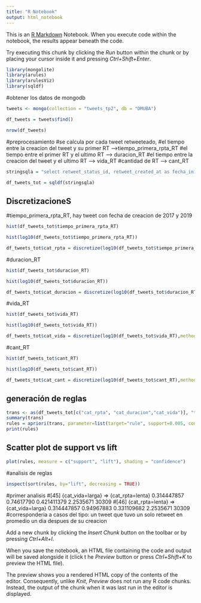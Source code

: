 ```yaml
---
title: "R Notebook"
output: html_notebook
---
```


This is an [R Markdown](http://rmarkdown.rstudio.com) Notebook. When you execute code within the notebook, the results appear beneath the code. 

Try executing this chunk by clicking the *Run* button within the chunk or by placing your cursor inside it and pressing *Ctrl+Shift+Enter*. 

```r
library(mongolite)
library(arules)
library(arulesViz)
library(sqldf)
```

#obtener los datos de mongodb
```r
tweets <- mongo(collection = "tweets_tp2", db = "DMUBA")

df_tweets = tweets$find()

nrow(df_tweets)
```
#preprocesamiento 
#se calcula por cada tweet retweeteado,
#el tiempo entre la creacion del tweet y su primer RT -->tiempo_primera_rpta_RT
#el tiempo entre el primer RT y el ultimo RT ---> duracion_RT
#el tiempo entre la creacion del tweet y el ultimo RT ---> vida_RT
#cantidad de RT ---> cant_RT

```r
stringsqla = "select retweet_status_id, retweet_created_at as fecha_inicio_T, min(created_at) as fecha_primer_RT, max(created_at) as fecha_ultimo_RT,min(created_at) - retweet_created_at as tiempo_primera_rpta_RT,max(created_at) - min(created_at) as duracion_RT, max(created_at) - retweet_created_at as vida_RT, count(*) as cant_RT from df_tweets group by retweet_status_id"

df_tweets_tot = sqldf(stringsqla)
```
## DiscretizacioneS

#tiempo_primera_rpta_RT, hay tweet con fecha de creacion de 2017 y 2019
```r
hist(df_tweets_tot$tiempo_primera_rpta_RT)
```


```r
hist(log10(df_tweets_tot$tiempo_primera_rpta_RT))
```
```r
df_tweets_tot$cat_rpta = discretize(log10(df_tweets_tot$tiempo_primera_rpta_RT),method = "fixed", breaks = c(-Inf, 1, 3, 4, 5, Inf), labels=c("rapidisima","muy rapida", "rapida", "lenta", "muy lenta") )
```
#duracion_RT
```r
hist(df_tweets_tot$duracion_RT)
```

```r
hist(log10(df_tweets_tot$duracion_RT))
```

```r
df_tweets_tot$cat_duracion = discretize(log10(df_tweets_tot$duracion_RT),method = "fixed", breaks = c(-Inf, 1, 3, 4, 5, Inf), labels=c("muy poca", "poca","media","larga","muy larga") )
```

#vida_RT
```r
hist(df_tweets_tot$vida_RT)
```

```r
hist(log10(df_tweets_tot$vida_RT))
```
```r
df_tweets_tot$cat_vida = discretize(log10(df_tweets_tot$vida_RT),method = "fixed", breaks = c(-Inf, 1, 3, 4, 5, Inf), labels=c("muy corta", "corta","media","larga","muy larga") )
```

#cant_RT
```r
hist(df_tweets_tot$cant_RT)
```

```r
hist(log10(df_tweets_tot$cant_RT))
```
```r
df_tweets_tot$cat_cant = discretize(log10(df_tweets_tot$cant_RT),method = "fixed", breaks = c(-Inf, 1.5, 3, Inf), labels=c("baja", "media", "alta"))
```

## generación de reglas
```r
trans <- as(df_tweets_tot[c("cat_rpta", "cat_duracion","cat_vida")], "transactions")
summary(trans)
rules = apriori(trans, parameter=list(target="rule", support=0.005, confidence=0.05))
print(rules)

```


## Scatter plot de support vs lift
```r
plot(rules, measure = c("support", "lift"), shading = "confidence")
```

#analisis de reglas
```r
inspect(sort(rules, by="lift", decreasing = TRUE))
```

#primer analisis
#[45]  {cat_vida=larga}                            => {cat_rpta=lenta}         0.314447857 0.74617790 0.421411379  2.2535671 30309
#[46]  {cat_rpta=lenta}                            => {cat_vida=larga}         0.314447857 0.94967883 0.331109682  2.2535671 30309
#corresponderia a casos del tipo: un tweet que tuvo un solo retweet en promedio un dia despues de su creacion


Add a new chunk by clicking the *Insert Chunk* button on the toolbar or by pressing *Ctrl+Alt+I*.

When you save the notebook, an HTML file containing the code and output will be saved alongside it (click t
he *Preview* button or press *Ctrl+Shift+K* to preview the HTML file).

The preview shows you a rendered HTML copy of the contents of the editor. Consequently, unlike *Knit*, *Preview* does not run any R code chunks. Instead, the output of the chunk when it was last run in the editor is displayed.